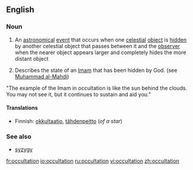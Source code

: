==English==
===Noun===
{{en-noun}}
# {{astronomy}} An [[astronomical]] [[event]] that occurs when one [[celestial]] [[object]] is [[hidden]] by another celestial object that passes between it and the [[observer]] when the nearer object appears larger and completely hides the more distant object
# {{religion}} Describes the state of an [[Imam]] that has been hidden by God. (see [[wikipedia:Muhammad al-Mahdi|Muhammad al-Mahdi]])
"The example of the Imam in occultation is like the sun behind the clouds. You may not see it, but it continues to sustain and aid you."

====Translations====
{{top}}
*Finnish: [[okkultaatio]], [[tähdenpeitto]] (''of a star'')
{{mid}}
{{bottom}}

===See also===
*[[syzygy]]


[[fr:occultation]]
[[io:occultation]]
[[ru:occultation]]
[[vi:occultation]]
[[zh:occultation]]